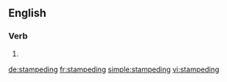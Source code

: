 ==English==

===Verb===
{{head|en|present participle}}

# {{present participle of|stampede|lang=en}}

[[de:stampeding]]
[[fr:stampeding]]
[[simple:stampeding]]
[[vi:stampeding]]